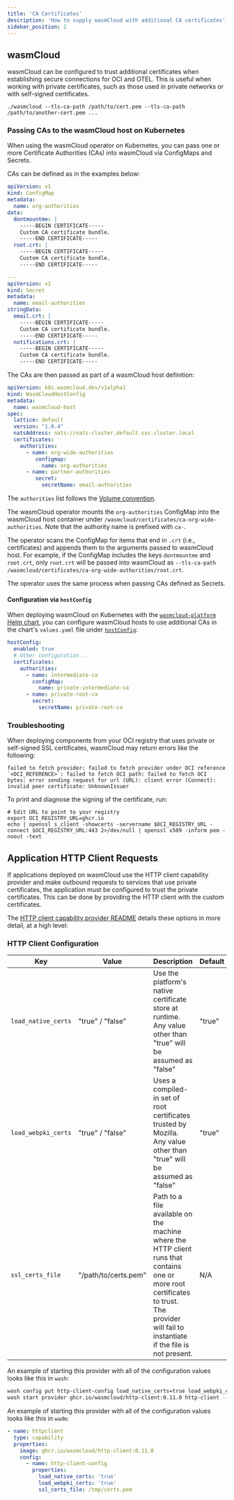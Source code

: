 ```yaml
---
title: 'CA Certificates'
description: 'How to supply wasmCloud with additional CA certificates'
sidebar_position: 2
---
```


## wasmCloud

wasmCloud can be configured to trust additional certificates when establishing secure connections for OCI and OTEL. This is useful when working with private certificates, such as those used in private networks or with self-signed certificates.

```shell
./wasmcloud --tls-ca-path /path/to/cert.pem --tls-ca-path /path/to/another-cert.pem ...
```

### Passing CAs to the wasmCloud host on Kubernetes

When using the wasmCloud operator on Kubernetes, you can pass one or more Certificate Authorities (CAs) into wasmCloud via ConfigMaps and Secrets.

CAs can be defined as in the examples below:

```yaml
apiVersion: v1
kind: ConfigMap
metadata:
  name: org-authorities
data:
  dontmountme: |
    -----BEGIN CERTIFICATE-----
    Custom CA certificate bundle.
    -----END CERTIFICATE-----
  root.crt: |
    -----BEGIN CERTIFICATE-----
    Custom CA certificate bundle.
    -----END CERTIFICATE-----

---
apiVersion: v1
kind: Secret
metadata:
  name: email-authorities
stringData:
  email.crt: |
    -----BEGIN CERTIFICATE-----
    Custom CA certificate bundle.
    -----END CERTIFICATE-----
  notifications.crt: |
    -----BEGIN CERTIFICATE-----
    Custom CA certificate bundle.
    -----END CERTIFICATE-----
```

The CAs are then passed as part of a wasmCloud host definition:

```yaml
apiVersion: k8s.wasmcloud.dev/v1alpha1
kind: WasmCloudHostConfig
metadata:
  name: wasmcloud-host
spec:
  lattice: default
  version: "1.0.4"
  natsAddress: nats://nats-cluster.default.svc.cluster.local
  certificates:
    authorities:
      - name: org-wide-authorities
         configmap:
           name: org-authorities
      - name: partner-authorities
         secret:
           secretName: email-authorities
```

The `authorities` list follows the [Volume convention](https://pkg.go.dev/k8s.io/api/core/v1#VolumeSource).

The wasmCloud operator mounts the `org-authorities` ConfigMap into the wasmCloud host container under `/wasmcloud/certificates/ca-org-wide-authorities`. Note that the authority name is prefixed with `ca-`.

The operator scans the ConfigMap for items that end in `.crt` (i.e., certificates) and appends them to the arguments passed to wasmCloud host. For example, if the ConfigMap includes the keys `dontmountme` and `root.crt`, only `root.crt` will be passed into wasmCloud as `--tls-ca-path /wasmcloud/certificates/ca-org-wide-authorities/root.crt`.

The operator uses the same process when passing CAs defined as Secrets.

#### Configuration via `hostConfig`

When deploying wasmCloud on Kubernetes with the [`wasmcloud-platform` Helm chart](https://github.com/wasmCloud/wasmCloud/tree/main/charts/wasmcloud-platform), you can configure wasmCloud hosts to use additional CAs in the chart's `values.yaml` file under [`hostConfig`](https://github.com/wasmCloud/wasmCloud/blob/main/charts/wasmcloud-platform/values.yaml#L70-L83):

```yaml
hostConfig:
  enabled: true
  # Other configuration...
  certificates:
    authorities:
      - name: intermediate-ca
        configMap:
          name: private-intermediate-ca
      - name: private-root-ca
        secret:
          secretName: private-root-ca
```

### Troubleshooting

When deploying components from your OCI registry that uses private or self-signed SSL certificates, wasmCloud may return errors like the following:

```shell
failed to fetch provider: failed to fetch provider under OCI reference `<OCI_REFERENCE>`: failed to fetch OCI path: failed to fetch OCI bytes: error sending request for url (URL): client error (Connect): invalid peer certificate: UnknownIssuer
```

To print and diagnose the signing of the certificate, run:

```shell
# Edit URL to point to your registry
export OCI_REGISTRY_URL=ghcr.io
echo | openssl s_client -showcerts -servername $OCI_REGISTRY_URL -connect $OCI_REGISTRY_URL:443 2>/dev/null | openssl x509 -inform pem -noout -text
```

## Application HTTP Client Requests

If applications deployed on wasmCloud use the HTTP client capability provider and make outbound requests to services that use private certificates, the application must be configured to trust the private certificates. This can be done by providing the HTTP client with the custom certificates.

The [HTTP client capability provider README](https://github.com/wasmCloud/wasmCloud/tree/main/crates/provider-http-client#http-client-capability-provider) details these options in more detail, at a high level:

### HTTP Client Configuration

| Key                 | Value                | Description                                                                                                                                                                                | Default |
| ------------------- | -------------------- | ------------------------------------------------------------------------------------------------------------------------------------------------------------------------------------------ | ------- |
| `load_native_certs` | "true" / "false"     | Use the platform's native certificate store at runtime. Any value other than "true" will be assumed as "false"                                                                             | "true"  |
| `load_webpki_certs` | "true" / "false"     | Uses a compiled-in set of root certificates trusted by Mozilla. Any value other than "true" will be assumed as "false"                                                                     | "true"  |
| `ssl_certs_file`    | "/path/to/certs.pem" | Path to a file available on the machine where the HTTP client runs that contains one or more root certificates to trust. The provider will fail to instantiate if the file is not present. | N/A     |

An example of starting this provider with all of the configuration values looks like this in `wash`:

```bash
wash config put http-client-config load_native_certs=true load_webpki_certs=true ssl_certs_file=/tmp/certs.pem
wash start provider ghcr.io/wasmcloud/http-client:0.11.0 http-client --config http-client-config
```

An example of starting this provider with all of the configuration values looks like this in `wadm`:

```yaml
- name: httpclient
  type: capability
  properties:
    image: ghcr.io/wasmcloud/http-client:0.11.0
    config:
      - name: http-client-config
        properties:
          load_native_certs: 'true'
          load_webpki_certs: 'true'
          ssl_certs_file: /tmp/certs.pem
```
